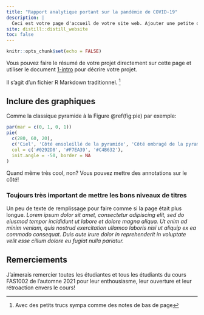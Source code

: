 ```yaml
---
title: "Rapport analytique portant sur la pandémie de COVID-19"
description: |
  Ceci est votre page d'accueil de votre site web. Ajouter une petite description du projet de manière générale.
site: distill::distill_website
toc: false
---
```


```r
knitr::opts_chunk$set(echo = FALSE)
```

Vous pouvez faire le résumé de votre projet directement sur cette page et utiliser le document [1-intro](1-intro.html) pour décrire votre projet.

Il s'agit d'un fichier R Markdown traditionnel. ^[Avec des petits trucs sympa comme des notes de bas de page]

## Inclure des graphiques

Comme la classique pyramide à la Figure \@ref(fig:pie) par exemple:

```r
par(mar = c(0, 1, 0, 1))
pie(
  c(280, 60, 20),
  c('Ciel', 'Côté ensoleillé de la pyramide', 'Côté ombragé de la pyramide'),
  col = c('#0292D8', '#F7EA39', '#C4B632'),
  init.angle = -50, border = NA
)
```

<aside>
Quand même très cool, non? Vous pouvez mettre des annotations sur le côté! 
</aside>

### Toujours très important de mettre les bons niveaux de titres

Un peu de texte de remplissage pour faire comme si la page était plus longue. *Lorem ipsum dolor sit amet, consectetur adipiscing elit, sed do eiusmod tempor incididunt ut labore et dolore magna aliqua. Ut enim ad minim veniam, quis nostrud exercitation ullamco laboris nisi ut aliquip ex ea commodo consequat. Duis aute irure dolor in reprehenderit in voluptate velit esse cillum dolore eu fugiat nulla pariatur.*

## Remerciements {.appendix}

J'aimerais remercier toutes les étudiantes et tous les étudiants du cours FAS1002 de l'automne 2021 pour leur enthousiasme, leur ouverture et leur rétroaction envers le cours!
